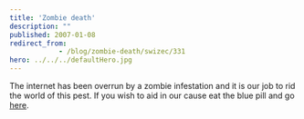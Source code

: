 ```yaml
---
title: 'Zombie death'
description: ""
published: 2007-01-08
redirect_from: 
            - /blog/zombie-death/swizec/331
hero: ../../../defaultHero.jpg
---
```

The internet has been overrun by a zombie infestation and it is our job to rid the world of this pest. If you wish to aid in our cause eat the blue pill and go [here](http://www.crazymonkeygames.com/PlayBoxheadRooms.php).